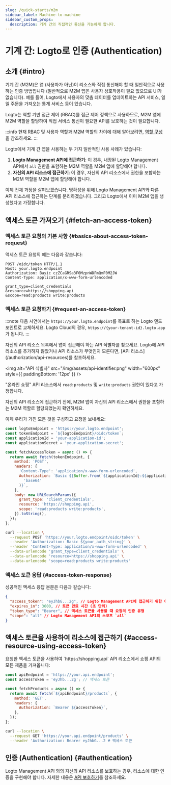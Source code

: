 ```yaml
---
slug: /quick-starts/m2m
sidebar_label: Machine-to-machine
sidebar_custom_props:
  description: 기계 간의 직접적인 통신을 가능하게 합니다.
---
```





# 기계 간: Logto로 인증 (Authentication)

<AppNote type="Machine-to-machine" />

## 소개 \{#intro}

기계 간 (M2M)은 앱 (사용자가 아닌)이 리소스와 직접 통신해야 할 때 일반적으로 사용하는 인증 방법입니다 (일반적으로 M2M 앱은 사용자 상호작용이 필요 없으므로 UI가 없습니다). 예를 들어, Logto에서 사용자의 맞춤 데이터를 업데이트하는 API 서비스, 일일 주문을 가져오는 통계 서비스 등이 있습니다.

Logto는 역할 기반 접근 제어 (RBAC)를 접근 제어 정책으로 사용하므로, M2M 앱에 M2M 역할을 할당하여 직접 서비스 통신이 필요한 API를 보호하는 것이 필요합니다.

:::info
현재 RBAC 및 사용자 역할과 M2M 역할의 차이에 대해 알아보려면, [역할 구성](/authorization/role-based-access-control/configure-roles)을 참조하세요.
:::

Logto에서 기계 간 앱을 사용하는 두 가지 일반적인 사용 사례가 있습니다:

1. **Logto Management API에 접근하기**: 이 경우, 내장된 Logto Management API에서 `all` 권한을 포함하는 M2M 역할을 M2M 앱에 할당해야 합니다.
2. **자신의 API 리소스에 접근하기**: 이 경우, 자신의 API 리소스에서 권한을 포함하는 M2M 역할을 M2M 앱에 할당해야 합니다.

<M2mRoleAssignment />

이제 전체 과정을 살펴보겠습니다. 명확성을 위해 Logto Management API와 다른 API 리소스에 접근하는 단계를 분리하겠습니다. 그리고 Logto에서 이미 M2M 앱을 생성했다고 가정합니다.

## 액세스 토큰 가져오기 \{#fetch-an-access-token}

### 액세스 토큰 요청의 기본 사항 \{#basics-about-access-token-request}

<BasicsAboutAccessTokenRequest />

액세스 토큰 요청의 예는 다음과 같습니다:

```http
POST /oidc/token HTTP/1.1
Host: your.logto.endpoint
Authorization: Basic czZCaGRSa3F0MzpnWDFmQmF0M2JW
Content-Type: application/x-www-form-urlencoded

grant_type=client_credentials
&resource=https://shopping.api
&scope=read:products write:products
```

### 액세스 토큰 요청하기 \{#request-an-access-token}

:::note
다음 시연에서는 `https://your.logto.endpoint`를 목표로 하는 Logto 엔드포인트로 교체하세요. Logto Cloud의 경우, `https://{your-tenant-id}.logto.app`가 됩니다.
:::

<Tabs>

<TabItem value="Logto Management API" label="Logto Management API용">
  <FetchAccessTokenForLogtoManagementApi />
</TabItem>

<TabItem value="API resource" label="자신의 API 리소스용">
자신의 API 리소스 목록에서 앱이 접근해야 하는 API 식별자를 찾으세요. Logto에 API 리소스를 추가하지 않았거나 API 리소스가 무엇인지 모른다면, [API 리소스](/authorization/api-resources)를 참조하세요.

<img
  alt="API 식별자"
  src="/img/assets/api-identifier.png"
  width="600px"
  style={{ paddingBottom: '12px' }}
/>

"온라인 쇼핑" API 리소스에서 `read:products` 및 `write:products` 권한이 있다고 가정합니다.

자신의 API 리소스에 접근하기 전에, M2M 앱이 자신의 API 리소스에서 권한을 포함하는 M2M 역할로 할당되었는지 확인하세요.

이제 우리가 가진 모든 것을 구성하고 요청을 보내세요:

<Tabs>

<TabItem value="Node.js" label="Node.js">

```js
const logtoEndpoint = 'https://your.logto.endpoint';
const tokenEndpoint = `${logtoEndpoint}/oidc/token`;
const applicationId = 'your-application-id';
const applicationSecret = 'your-application-secret';

const fetchAccessToken = async () => {
  return await fetch(tokenEndpoint, {
    method: 'POST',
    headers: {
      'Content-Type': 'application/x-www-form-urlencoded',
      Authorization: `Basic ${Buffer.from(`${applicationId}:${applicationSecret}`).toString(
        'base64'
      )}`,
    },
    body: new URLSearchParams({
      grant_type: 'client_credentials',
      resource: 'https://shopping.api',
      scope: 'read:products write:products',
    }).toString(),
  });
};
```

</TabItem>

<TabItem value="cURL" label="cURL">

```bash
curl --location \
  --request POST 'https://your.logto.endpoint/oidc/token' \
  --header 'Authorization: Basic ${your_auth_string}' \
  --header 'Content-Type: application/x-www-form-urlencoded' \
  --data-urlencode 'grant_type=client_credentials' \
  --data-urlencode 'resource=https://shopping.api' \
  --data-urlencode 'scope=read:products write:products'
```

</TabItem>

</Tabs>

</TabItem>
</Tabs>

### 액세스 토큰 응답 \{#access-token-response}

성공적인 액세스 응답 본문은 다음과 같습니다:

```json
{
  "access_token": "eyJhbG...2g", // Logto Management API에 접근하기 위한 이 토큰을 사용하세요
  "expires_in": 3600, // 토큰 만료 시간 (초 단위)
  "token_type": "Bearer", // 액세스 토큰을 사용할 때 요청의 인증 유형
  "scope": "all" // Logto Management API의 스코프 `all`
}
```

<M2mAccessTokenSubNote />

## 액세스 토큰을 사용하여 리소스에 접근하기 \{#access-resource-using-access-token}

<AccessTokenUsage />

<Tabs>

<TabItem value="Logto Management API" label="Logto Management API와 상호작용하기">
  <AccessLogtoManagementApiUsingAccessToken />
</TabItem>

<TabItem value="Your API resource" label="자신의 API 리소스와 상호작용하기">
요청한 액세스 토큰을 사용하여 `https://shopping.api` API 리소스에서 쇼핑 API의 모든 제품을 가져옵니다:

<Tabs>
<TabItem value="Node.js" label="Node.js">

```js
const apiEndpoint = 'https://your.api.endpoint';
const accessToken = 'eyJhb...2g'; // 액세스 토큰

const fetchProducts = async () => {
  return await fetch(`${apiEndpoint}/products`, {
    method: 'GET',
    headers: {
      Authorization: `Bearer ${accessToken}`,
    },
  });
};
```

</TabItem>

<TabItem value="cURL" label="cURL">

```bash
curl --location \
  --request GET 'https://your.api.endpoint/products' \
  --header 'Authorization: Bearer eyJhbG...2 # 액세스 토큰
```

</TabItem>
</Tabs>
</TabItem>
</Tabs>

## 인증 (Authentication) \{#authentication}

Logto Management API 외의 자신의 API 리소스를 보호하는 경우, 리소스에 대한 인증을 구현해야 합니다. 자세한 내용은 [API 보호하기](/authorization/api-resources/protect-your-api/#validate-authorization-tokens-for-api-requests)를 참조하세요.
